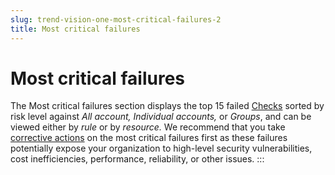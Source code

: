 ```yaml
---
slug: trend-vision-one-most-critical-failures-2
title: Most critical failures
---
```

# Most critical failures

The Most critical failures section displays the top 15 failed [Checks](model-check.mdx) sorted by risk level against *All account,* *Individual accounts,* or *Groups*, and can be viewed either by *rule* or by *resource.* We recommend that you take [corrective actions](failed-check-resolution.mdx) on the most critical failures first as these failures potentially expose your organization to high-level security vulnerabilities, cost inefficiencies, performance, reliability, or other issues.
:::
